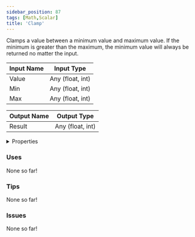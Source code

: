 ```yaml
---
sidebar_position: 87
tags: [Math,Scalar]
title: 'Clamp'
---
```


Clamps a value between a minimum value and maximum value. If the minimum is greater than the maximum, the minimum value will always be returned no matter the input.



<DocusaurusSvg />

| Input Name | Input Type |
|-----------|-----------|
| Value | Any (float, int) |
| Min | Any (float, int) |
| Max | Any (float, int) |

| Output Name | Output Type |
|-----------|-----------|
| Result | Any (float, int) |


<details>
  <summary>Properties</summary>
  <div>
    <div>
    <table>
      <thead>
        <tr>
          <th>Is beta required?</th>
          <th>No</th>
        </tr>
        <tr>
          <th>Is this chip a trolling risk?</th>
          <th>No</th>
        </tr>
        <tr>
          <th>Is this chip a role assignment risk?</th>
          <th>No</th>
        </tr>
        <tr>
          <th>Chip UUID</th>
          <th>f95735f1-1db8-4bf4-8198-03b2595fa741</th>
        </tr>
        <tr>
          <th>Room availability</th>
          <th>Available everywhere</th>
        </tr>
      </thead>
    </table>
    </div>
  </div>
</details>

### Uses

None so far!

### Tips

None so far!

### Issues

None so far!